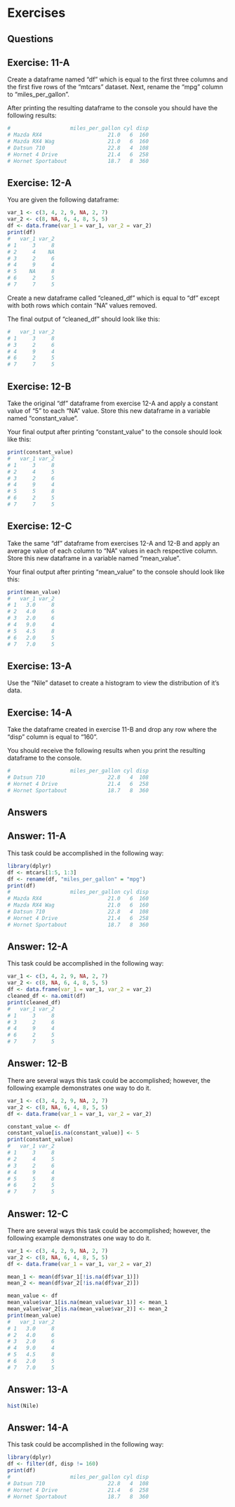# Exercises {.unnumbered}

## Questions

::: callout
## Exercise: 11-A

Create a dataframe named "df" which is equal to the first three columns and the first five rows of the "mtcars" dataset. Next, rename the "mpg" column to "miles_per_gallon".

After printing the resulting dataframe to the console you should have the following results:

``` r
#                   miles_per_gallon cyl disp
# Mazda RX4                     21.0   6  160
# Mazda RX4 Wag                 21.0   6  160
# Datsun 710                    22.8   4  108
# Hornet 4 Drive                21.4   6  258
# Hornet Sportabout             18.7   8  360
```

:::

::: callout
## Exercise: 12-A

You are given the following dataframe:

``` r
var_1 <- c(3, 4, 2, 9, NA, 2, 7)
var_2 <- c(8, NA, 6, 4, 8, 5, 5)
df <- data.frame(var_1 = var_1, var_2 = var_2)
print(df)
#   var_1 var_2
# 1     3     8
# 2     4    NA
# 3     2     6
# 4     9     4
# 5    NA     8
# 6     2     5
# 7     7     5
```

Create a new dataframe called "cleaned_df" which is equal to "df" except with both rows which contain "NA" values removed.

The final output of "cleaned_df" should look like this:

``` r
#   var_1 var_2
# 1     3     8
# 3     2     6
# 4     9     4
# 6     2     5
# 7     7     5
```

:::

::: callout
## Exercise: 12-B

Take the original "df" dataframe from exercise 12-A and apply a constant value of "5" to each "NA" value. Store this new dataframe in a variable named "constant_value".

Your final output after printing "constant_value" to the console should look like this:

``` r
print(constant_value)
#   var_1 var_2
# 1     3     8
# 2     4     5
# 3     2     6
# 4     9     4
# 5     5     8
# 6     2     5
# 7     7     5
```

:::

::: callout
## Exercise: 12-C

Take the same "df" dataframe from exercises 12-A and 12-B and apply an average value of each column to "NA" values in each respective column. Store this new dataframe in a variable named "mean_value".

Your final output after printing "mean_value" to the console should look like this:

``` r
print(mean_value)
#   var_1 var_2
# 1   3.0     8
# 2   4.0     6
# 3   2.0     6
# 4   9.0     4
# 5   4.5     8
# 6   2.0     5
# 7   7.0     5
```
:::

::: callout
## Exercise: 13-A

Use the "Nile" dataset to create a histogram to view the distribution of it's data.

:::

::: callout
## Exercise: 14-A

Take the dataframe created in exercise 11-B and drop any row where the "disp" column is equal to "160".

You should receive the following results when you print the resulting dataframe to the console.

``` r
#                   miles_per_gallon cyl disp
# Datsun 710                    22.8   4  108
# Hornet 4 Drive                21.4   6  258
# Hornet Sportabout             18.7   8  360
```

:::

## Answers

::: callout
## Answer: 11-A

This task could be accomplished in the following way:

``` r
library(dplyr)
df <- mtcars[1:5, 1:3]
df <- rename(df, "miles_per_gallon" = "mpg")
print(df)
#                   miles_per_gallon cyl disp
# Mazda RX4                     21.0   6  160
# Mazda RX4 Wag                 21.0   6  160
# Datsun 710                    22.8   4  108
# Hornet 4 Drive                21.4   6  258
# Hornet Sportabout             18.7   8  360
```
:::

::: callout
## Answer: 12-A

This task could be accomplished in the following way:

``` r
var_1 <- c(3, 4, 2, 9, NA, 2, 7)
var_2 <- c(8, NA, 6, 4, 8, 5, 5)
df <- data.frame(var_1 = var_1, var_2 = var_2)
cleaned_df <- na.omit(df)
print(cleaned_df)
#   var_1 var_2
# 1     3     8
# 3     2     6
# 4     9     4
# 6     2     5
# 7     7     5
```
:::

::: callout
## Answer: 12-B

There are several ways this task could be accomplished; however, the following example demonstrates one way to do it.

``` r
var_1 <- c(3, 4, 2, 9, NA, 2, 7)
var_2 <- c(8, NA, 6, 4, 8, 5, 5)
df <- data.frame(var_1 = var_1, var_2 = var_2)

constant_value <- df
constant_value[is.na(constant_value)] <- 5
print(constant_value)
#   var_1 var_2
# 1     3     8
# 2     4     5
# 3     2     6
# 4     9     4
# 5     5     8
# 6     2     5
# 7     7     5
```

:::

::: callout
## Answer: 12-C

There are several ways this task could be accomplished; however, the following example demonstrates one way to do it.

``` r
var_1 <- c(3, 4, 2, 9, NA, 2, 7)
var_2 <- c(8, NA, 6, 4, 8, 5, 5)
df <- data.frame(var_1 = var_1, var_2 = var_2)

mean_1 <- mean(df$var_1[!is.na(df$var_1)])
mean_2 <- mean(df$var_2[!is.na(df$var_2)])

mean_value <- df
mean_value$var_1[is.na(mean_value$var_1)] <- mean_1
mean_value$var_2[is.na(mean_value$var_2)] <- mean_2
print(mean_value)
#   var_1 var_2
# 1   3.0     8
# 2   4.0     6
# 3   2.0     6
# 4   9.0     4
# 5   4.5     8
# 6   2.0     5
# 7   7.0     5
```
:::

::: callout
## Answer: 13-A

```r
hist(Nile)
```

:::

::: callout
## Answer: 14-A

This task could be accomplished in the following way:

``` r
library(dplyr)
df <- filter(df, disp != 160)
print(df)
#                   miles_per_gallon cyl disp
# Datsun 710                    22.8   4  108
# Hornet 4 Drive                21.4   6  258
# Hornet Sportabout             18.7   8  360
```
:::